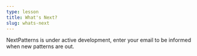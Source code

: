 ```yaml
---
type: lesson
title: What's Next?
slug: whats-next
---
```


NextPatterns is under active development, enter your email to be informed when new patterns are out.

<SubscribeForm client:load />


<BetaBanner />